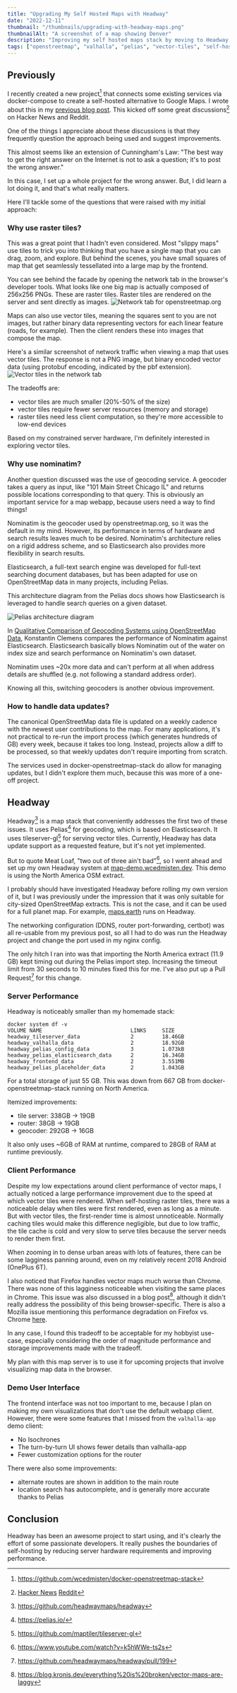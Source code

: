 ```yaml
---
title: "Upgrading My Self Hosted Maps with Headway"
date: "2022-12-11"
thumbnail: "/thumbnails/upgrading-with-headway-maps.png"
thumbnailAlt: "A screenshot of a map showing Denver"
description: "Improving my self hosted maps stack by moving to Headway."
tags: ["openstreetmap", "valhalla", "pelias", "vector-tiles", "self-hosting", "headway"]
---
```

## Previously
I recently created a new project[^ docker-openstreetmap-stack] that 
connects some existing services via docker-compose to create a
self-hosted alternative to Google Maps.
I wrote about this in my 
[previous blog post](https://wcedmisten.fyi/post/self-hosting-osm/).
This kicked off some great discussions[^discussion] on 
Hacker News and Reddit.

One of the things I appreciate about these discussions is that 
they frequently question the approach being used and suggest improvements.

This almost seems like an extension of Cunningham's Law:
"The best way to get the right answer on the Internet is not to ask a question;
it's to post the wrong answer."

In this case, I set up a whole project for the wrong answer.
But, I did learn a lot doing it, and that's what really matters.

Here I'll tackle some of the questions that were raised with my 
initial approach:

### Why use raster tiles?
This was a great point that I hadn't even considered.
Most "slippy maps" use tiles to trick you into thinking
that you have a single map that you can drag, zoom, and explore.
But behind the scenes, you have small squares of map that get 
seamlessly tessellated into a large map by the frontend.

You can see behind the facade by opening the
network tab in the browser's developer tools.
What looks like one big map is actually composed of 256x256 PNGs.
These are raster tiles.
Raster tiles are rendered on the server and sent directly as images.
![Network tab for openstreetmap.org](/upgrading-with-headway-maps/network-raster-tiles.png)

Maps can also use vector tiles, meaning the squares sent to you 
are not images, but rather binary data 
representing vectors for each linear feature (roads, for example).
Then the client renders these into images that compose the map.

Here's a similar screenshot of network traffic when viewing a map 
that uses vector tiles. The response is not a PNG image, but 
binary encoded vector data (using protobuf encoding,
indicated by the pbf extension).
![Vector tiles in the network tab](/upgrading-with-headway-maps/network-vector-tiles.png)

The tradeoffs are:

* vector tiles are much smaller (20%-50% of the size)
* vector tiles require fewer server resources (memory and storage)
* raster tiles need less client computation, so they're more accessible to low-end devices

Based on my constrained server hardware, I'm definitely interested in 
exploring vector tiles.

### Why use nominatim?

Another question discussed was the use of geocoding service.
A geocoder takes a query as input, like "101 Main Street Chicago IL"
and returns possible locations corresponding to that query.
This is obviously an important service for a map webapp,
because users need a way to find things!

Nominatim is the geocoder used by openstreetmap.org,
so it was the default in my mind.
However, its performance in terms of hardware and
search results leaves much to be desired.
Nominatim's architecture relies on a rigid address 
scheme, and so Elasticsearch also provides more 
flexibility in search results.

Elasticsearch, a full-text search engine was developed
for full-text searching document databases,
but has been adapted for use on 
OpenStreetMap data in many projects, including Pelias.

This architecture diagram from the Pelias docs shows 
how Elasticsearch is leveraged to handle search queries
on a given dataset.

![Pelias architecture diagram](/upgrading-with-headway-maps/pelias-architecture.png)

In [Qualitative Comparison of Geocoding Systems using OpenStreetMap Data](https://www.thinkmind.org/articles/soft_v8_n34_2015_7.pdf),
Konstantin Clemens compares the performance of Nominatim against Elasticsearch.
Elasticsearch basically blows Nominatim out of the water on
index size and search performance on Nominatim's own dataset.

Nominatim uses ~20x more data and can't perform at all when 
address details are shuffled (e.g. not following a standard
address order).

Knowing all this, switching geocoders is another obvious improvement.

### How to handle data updates?

The canonical OpenStreetMap data file is updated on a weekly cadence
with the newest user contributions to the map.
For many applications, it's not practical to re-run the import process
(which generates hundreds of GB) every week, because it takes too long.
Instead, projects allow a diff to be processed, so that weekly updates 
don't require importing from scratch.

The services used in docker-openstreetmap-stack do allow 
for managing updates, but I didn't explore them much,
because this was more of a one-off project.

## Headway

Headway[^headway]
is a map stack that conveniently addresses the first two of these issues.
It uses Pelias[^pelias] for geocoding, which is based on Elasticsearch.
It uses tileserver-gl[^tileserver-gl] for serving vector tiles.
Currently, Headway has data update support
as a requested feature, but it's not yet implemented.

But to quote Meat Loaf, "two out of three ain't bad"[^meatloaf], so I went ahead
and set up my own Headway system at
[map-demo.wcedmisten.dev](https://map-demo.wcedmisten.dev).
This demo is using the North America OSM extract.

I probably should have investigated Headway before 
rolling my own version of it, but I was previously under the impression
that it was only suitable for city-sized OpenStreetMap extracts.
This is not the case, and it can be used for a full planet map.
For example, [maps.earth](https://maps.earth) runs on Headway.

The networking configuration (DDNS, router port-forwarding, certbot)
was all re-usable from my previous post,
so all I had to do was run the Headway project and change 
the port used in my nginx config.

The only hitch I ran into was that importing the North America 
extract (11.9 GB) kept timing out during the Pelias import step.
Increasing the timeout limit from 30 seconds to 10 minutes
fixed this for me. I've also put up a Pull Request[^pr] for this change.

### Server Performance 

Headway is noticeably smaller than my homemade stack:

```
docker system df -v
VOLUME NAME                            LINKS     SIZE
headway_tileserver_data                2         18.46GB
headway_valhalla_data                  2         18.92GB
headway_pelias_config_data             3         1.073kB
headway_pelias_elasticsearch_data      2         16.34GB
headway_frontend_data                  2         3.551MB
headway_pelias_placeholder_data        2         1.043GB
```

For a total storage of just 55 GB.
This was down from 667 GB from docker-openstreetmap-stack running 
on North America.

Itemized improvements:
* tile server: 338GB -> 19GB
* router: 38GB -> 19GB
* geocoder: 292GB -> 16GB

It also only uses ~6GB of RAM at runtime, compared to 28GB of RAM 
at runtime previously.

### Client Performance 
Despite my low expectations around client performance of vector maps,
I actually noticed a large performance improvement due to the speed
at which vector tiles were rendered. When self-hosting raster tiles,
there was a noticeable delay when tiles were first rendered, even 
as long as a minute. But with vector tiles, the first-render time 
is almost unnoticeable. Normally caching tiles would make this 
difference negligible, but due to low traffic, the tile 
cache is cold and very slow to serve tiles because 
the server needs to render them first.

When zooming in to dense urban areas with lots of features,
there can be some lagginess panning around, even on my relatively
recent 2018 Android (OnePlus 6T).

I also noticed that Firefox handles vector maps much worse than 
Chrome. There was none of this lagginess noticeable when visiting
the same places in Chrome.
This issue was also discussed in a blog post[^broken-vector-maps],
although it didn't really address the possibility of this being 
browser-specific. There is also a Mozilla issue 
mentioning this performance degradation on Firefox vs. Chrome 
[here](https://bugzilla.mozilla.org/show_bug.cgi?id=1732049).

In any case, I found this tradeoff to be acceptable for my hobbyist 
use-case, especially considering the order of magnitude performance
and storage improvements made with the tradeoff.

My plan with this map server is to use it for upcoming projects 
that involve visualizing map data in the browser.

### Demo User Interface
The frontend interface was not too important to me, because 
I plan on making my own visualizations that don't use the 
default webapp client. However, there were some features that 
I missed from the `valhalla-app` demo client:

* No Isochrones
* The turn-by-turn UI shows fewer details than valhalla-app 
* Fewer customization options for the router

There were also some improvements:

* alternate routes are shown in addition to the main route 
* location search has autocomplete, and is generally more accurate thanks to Pelias

## Conclusion
Headway has been an awesome project to start using, and it's clearly
the effort of some passionate developers. It really pushes the boundaries 
of self-hosting by reducing server hardware requirements and improving 
performance.

[^ discussion]: [Hacker News](https://news.ycombinator.com/item?id=33704801)
[Reddit](https://www.reddit.com/r/selfhosted/comments/z18248/self_hosting_a_google_maps_alternative_with)
[^ headway]: https://github.com/headwaymaps/headway
[^ pelias]: https://pelias.io/
[^ tileserver-gl]: https://github.com/maptiler/tileserver-gl
[^ pr]: https://github.com/headwaymaps/headway/pull/199
[^ docker-openstreetmap-stack]: https://github.com/wcedmisten/docker-openstreetmap-stack
[^ broken-vector-maps]: https://blog.kronis.dev/everything%20is%20broken/vector-maps-are-laggy
[^ meatloaf]: https://www.youtube.com/watch?v=k5hWWe-ts2s
